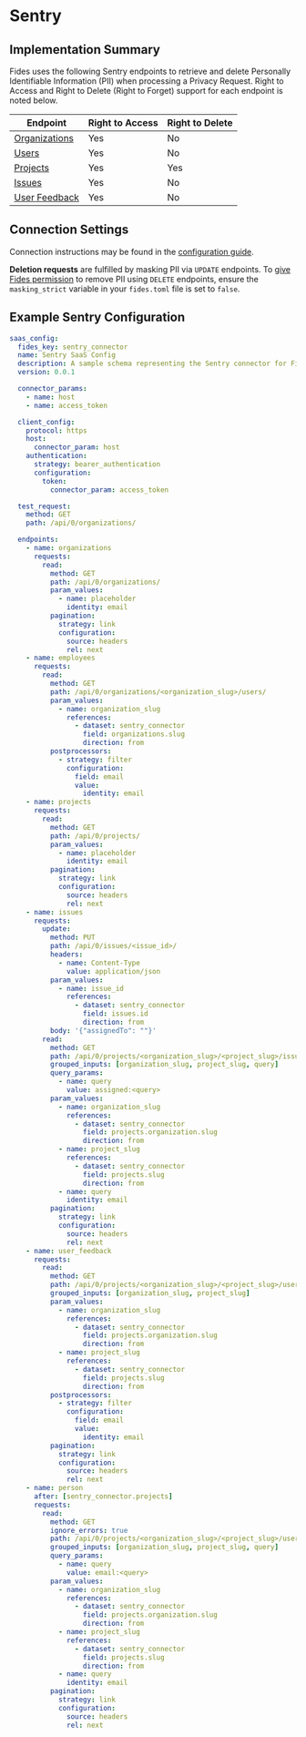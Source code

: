 # Sentry

## Implementation Summary

Fides uses the following Sentry endpoints to retrieve and delete Personally Identifiable Information (PII) when processing a Privacy Request. Right to Access and Right to Delete (Right to Forget) support for each endpoint is noted below.

|Endpoint | Right to Access | Right to Delete |
|----|----|----|
|[Organizations](https://docs.sentry.io/api/organizations/list-your-organizations/) | Yes | No |
|[Users](https://docs.sentry.io/api/organizations/list-an-organizations-users/) | Yes | No |
|[Projects](https://docs.sentry.io/api/organizations/list-an-organizations-projects/) | Yes | Yes |
|[Issues](https://docs.sentry.io/api/events/list-a-projects-issues/) | Yes | No |
|[User Feedback](https://docs.sentry.io/api/projects/list-a-projects-user-feedback/) | Yes | No |

## Connection Settings

Connection instructions may be found in the [configuration guide](../saas-config).

**Deletion requests** are fulfilled by masking PII via `UPDATE` endpoints. To [give Fides permission](../../../configuration/configuration) to remove PII using `DELETE` endpoints, ensure the `masking_strict` variable in your `fides.toml` file is set to `false`.

## Example Sentry Configuration

```yaml
saas_config:
  fides_key: sentry_connector
  name: Sentry SaaS Config
  description: A sample schema representing the Sentry connector for Fides
  version: 0.0.1

  connector_params:
    - name: host
    - name: access_token

  client_config:
    protocol: https
    host:
      connector_param: host
    authentication:
      strategy: bearer_authentication
      configuration:
        token:
          connector_param: access_token

  test_request:
    method: GET
    path: /api/0/organizations/

  endpoints:
    - name: organizations
      requests:
        read:
          method: GET
          path: /api/0/organizations/
          param_values:
            - name: placeholder
              identity: email
          pagination:
            strategy: link
            configuration:
              source: headers
              rel: next
    - name: employees
      requests:
        read:
          method: GET
          path: /api/0/organizations/<organization_slug>/users/
          param_values:
            - name: organization_slug
              references:
                - dataset: sentry_connector
                  field: organizations.slug
                  direction: from
          postprocessors:
            - strategy: filter
              configuration:
                field: email
                value:
                  identity: email
    - name: projects
      requests:
        read:
          method: GET
          path: /api/0/projects/
          param_values:
            - name: placeholder
              identity: email
          pagination:
            strategy: link
            configuration:
              source: headers
              rel: next
    - name: issues
      requests:
        update:
          method: PUT
          path: /api/0/issues/<issue_id>/
          headers:
            - name: Content-Type
              value: application/json
          param_values:
            - name: issue_id
              references:
                - dataset: sentry_connector
                  field: issues.id
                  direction: from
          body: '{"assignedTo": ""}'
        read:
          method: GET
          path: /api/0/projects/<organization_slug>/<project_slug>/issues/
          grouped_inputs: [organization_slug, project_slug, query]
          query_params:
            - name: query
              value: assigned:<query>
          param_values:
            - name: organization_slug
              references:
                - dataset: sentry_connector
                  field: projects.organization.slug
                  direction: from
            - name: project_slug
              references:
                - dataset: sentry_connector
                  field: projects.slug
                  direction: from
            - name: query
              identity: email
          pagination:
            strategy: link
            configuration:
              source: headers
              rel: next
    - name: user_feedback
      requests:
        read:
          method: GET
          path: /api/0/projects/<organization_slug>/<project_slug>/user-feedback/
          grouped_inputs: [organization_slug, project_slug]
          param_values:
            - name: organization_slug
              references:
                - dataset: sentry_connector
                  field: projects.organization.slug
                  direction: from
            - name: project_slug
              references:
                - dataset: sentry_connector
                  field: projects.slug
                  direction: from
          postprocessors:
            - strategy: filter
              configuration:
                field: email
                value:
                  identity: email
          pagination:
            strategy: link
            configuration:
              source: headers
              rel: next
    - name: person
      after: [sentry_connector.projects]
      requests:
        read:
          method: GET
          ignore_errors: true
          path: /api/0/projects/<organization_slug>/<project_slug>/users/
          grouped_inputs: [organization_slug, project_slug, query]
          query_params:
            - name: query
              value: email:<query>
          param_values:
            - name: organization_slug
              references:
                - dataset: sentry_connector
                  field: projects.organization.slug
                  direction: from
            - name: project_slug
              references:
                - dataset: sentry_connector
                  field: projects.slug
                  direction: from
            - name: query
              identity: email
          pagination:
            strategy: link
            configuration:
              source: headers
              rel: next
```
